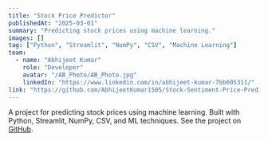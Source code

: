 ```yaml
---
title: "Stock Price Predictor"
publishedAt: "2025-03-01"
summary: "Predicting stock prices using machine learning."
images: []
tag: ["Python", "Streamlit", "NumPy", "CSV", "Machine Learning"]
team:
  - name: "Abhijeet Kumar"
    role: "Developer"
    avatar: "/AB_Photo/AB_Photo.jpg"
    linkedIn: "https://www.linkedin.com/in/abhijeet-kumar-7bb605311/"
link: "https://github.com/AbhijeetKumar1505/Stock-Sentiment-Price-Predictor"
---
```


A project for predicting stock prices using machine learning. Built with Python, Streamlit, NumPy, CSV, and ML techniques. See the project on [GitHub](https://github.com/AbhijeetKumar1505/Stock-Sentiment-Price-Predictor). 